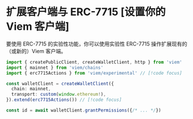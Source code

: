 # 扩展客户端与 ERC-7715 [设置你的 Viem 客户端]

要使用 ERC-7715 的实验性功能，你可以使用实验性 ERC-7715 操作扩展现有的（或新的）Viem 客户端。

```ts
import { createPublicClient, createWalletClient, http } from 'viem'
import { mainnet } from 'viem/chains'
import { erc7715Actions } from 'viem/experimental' // [!code focus]

const walletClient = createWalletClient({
  chain: mainnet,
  transport: custom(window.ethereum!),
}).extend(erc7715Actions()) // [!code focus]

const id = await walletClient.grantPermissions({/* ... */})
```
